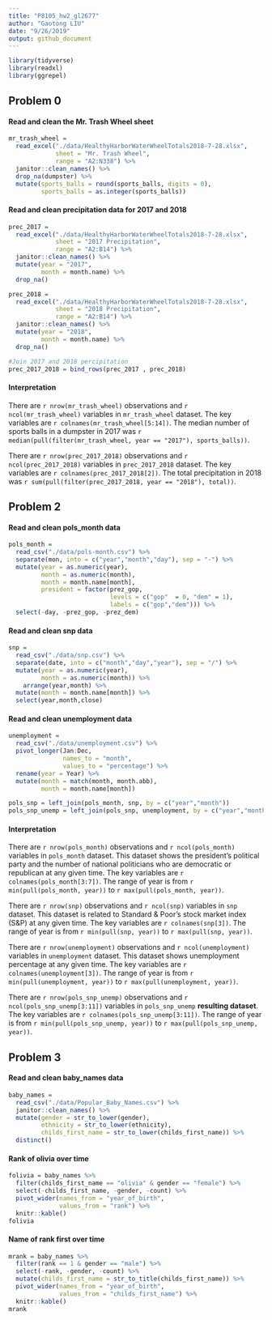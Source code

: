 ```yaml
---
title: "P8105_hw2_gl2677"
author: "Gaotong LIU"
date: "9/26/2019"
output: github_document
---
```


```r
library(tidyverse)
library(readxl)
library(ggrepel)
```

## Problem 0
#### Read and clean the Mr. Trash Wheel sheet
```r
mr_trash_wheel = 
  read_excel("./data/HealthyHarborWaterWheelTotals2018-7-28.xlsx",
             sheet = "Mr. Trash Wheel",
             range = "A2:N338") %>% 
  janitor::clean_names() %>%
  drop_na(dumpster) %>% 
  mutate(sports_balls = round(sports_balls, digits = 0),
         sports_balls = as.integer(sports_balls)) 

```

#### Read and clean precipitation data for 2017 and 2018
```r
prec_2017 = 
  read_excel("./data/HealthyHarborWaterWheelTotals2018-7-28.xlsx",
             sheet = "2017 Precipitation",
             range = "A2:B14") %>% 
  janitor::clean_names() %>%
  mutate(year = "2017",
         month = month.name) %>% 
  drop_na() 

prec_2018 = 
  read_excel("./data/HealthyHarborWaterWheelTotals2018-7-28.xlsx",
             sheet = "2018 Precipitation",
             range = "A2:B14") %>% 
  janitor::clean_names() %>% 
  mutate(year = "2018",
         month = month.name) %>% 
  drop_na() 

#Join 2017 and 2018 percipitation
prec_2017_2018 = bind_rows(prec_2017 , prec_2018) 
```

#### Interpretation
There are `r nrow(mr_trash_wheel)` observations and `r ncol(mr_trash_wheel)` variables in `mr_trash_wheel` dataset. 
The key variables are `r colnames(mr_trash_wheel[5:14])`. 
The median number of sports balls in a dumpster in 2017 was `r median(pull(filter(mr_trash_wheel, year == "2017"), sports_balls))`.

There are `r nrow(prec_2017_2018)` observations and `r ncol(prec_2017_2018)` variables in `prec_2017_2018` dataset. 
The key variables are `r colnames(prec_2017_2018[2])`. 
The total precipitation in 2018 was `r sum(pull(filter(prec_2017_2018, year == "2018"), total))`.

## Problem 2
#### Read and clean pols_month data
```r
pols_month = 
  read_csv("./data/pols-month.csv") %>% 
  separate(mon, into = c("year","month","day"), sep = "-") %>% 
  mutate(year = as.numeric(year),
         month = as.numeric(month),
         month = month.name[month],
         president = factor(prez_gop, 
                            levels = c("gop"  = 0, "dem" = 1),
                            labels = c("gop","dem"))) %>% 
  select(-day, -prez_gop, -prez_dem)
```

#### Read and clean snp data
```r
snp = 
  read_csv("./data/snp.csv") %>% 
  separate(date, into = c("month","day","year"), sep = "/") %>% 
  mutate(year = as.numeric(year),
         month = as.numeric(month)) %>% 
    arrange(year,month) %>% 
  mutate(month = month.name[month]) %>% 
  select(year,month,close)
```

#### Read and clean unemployment data
```r
unemployment = 
  read_csv("./data/unemployment.csv") %>% 
  pivot_longer(Jan:Dec,
               names_to = "month",
               values_to = "percentage") %>% 
  rename(year = Year) %>% 
  mutate(month = match(month, month.abb),
         month = month.name[month])

pols_snp = left_join(pols_month, snp, by = c("year","month")) 
pols_snp_unemp = left_join(pols_snp, unemployment, by = c("year","month"))
```

#### Interpretation
There are `r nrow(pols_month)` observations and `r ncol(pols_month)` variables in `pols_month` dataset. This dataset shows the president's political party and the number of national politicians who are democratic or republican at any given time.
The key variables are `r colnames(pols_month[3:7])`. The range of year is from `r min(pull(pols_month, year))` to `r max(pull(pols_month, year))`.

There are `r nrow(snp)` observations and `r ncol(snp)` variables in `snp` dataset. This dataset is related to Standard & Poor’s stock market index (S&P) at any given time.
The key variables are `r colnames(snp[3])`. The range of year is from `r min(pull(snp, year))` to `r max(pull(snp, year))`.

There are `r nrow(unemployment)` observations and `r ncol(unemployment)` variables in `unemployment` dataset. This dataset shows unemployment percentage at any given time.
The key variables are `r colnames(unemployment[3])`. The range of year is from `r min(pull(unemployment, year))` to `r max(pull(unemployment, year))`.

There are `r nrow(pols_snp_unemp)` observations and `r ncol(pols_snp_unemp[3:11])` variables in `pols_snp_unemp` **resulting dataset**. 
The key variables are `r colnames(pols_snp_unemp[3:11])`. The range of year is from `r min(pull(pols_snp_unemp, year))` to `r max(pull(pols_snp_unemp, year))`.

## Problem 3
#### Read and clean baby_names data
```r
baby_names = 
  read_csv("./data/Popular_Baby_Names.csv") %>% 
  janitor::clean_names() %>% 
  mutate(gender = str_to_lower(gender),
         ethnicity = str_to_lower(ethnicity),
         childs_first_name = str_to_lower(childs_first_name)) %>% 
  distinct() 
```

#### Rank of olivia over time
```r
folivia = baby_names %>% 
  filter(childs_first_name == "olivia" & gender == "female") %>% 
  select(-childs_first_name, -gender, -count) %>% 
  pivot_wider(names_from = "year_of_birth",
              values_from = "rank") %>% 
  knitr::kable()
folivia
```

#### Name of rank first over time
```r
mrank = baby_names %>% 
  filter(rank == 1 & gender == "male") %>% 
  select(-rank, -gender, -count) %>% 
  mutate(childs_first_name = str_to_title(childs_first_name)) %>% 
  pivot_wider(names_from = "year_of_birth",
              values_from = "childs_first_name") %>% 
  knitr::kable()
mrank
```